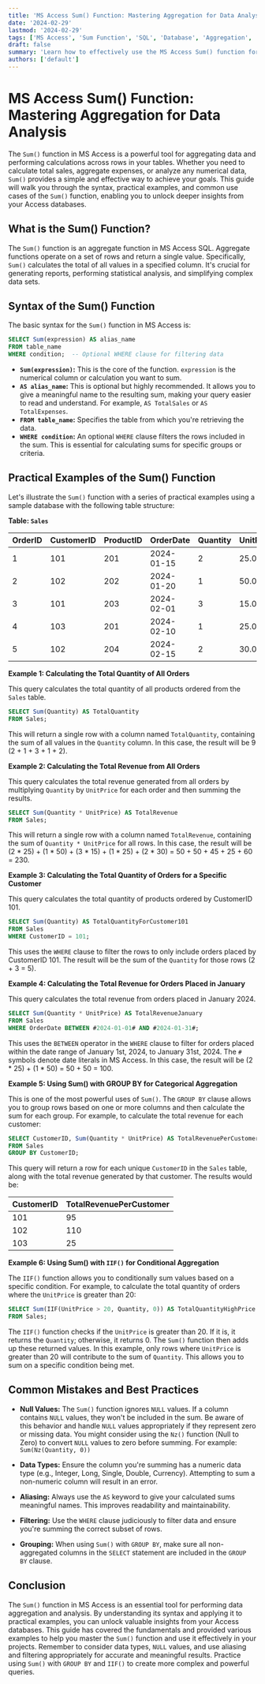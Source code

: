 ```yaml
---
title: 'MS Access Sum() Function: Mastering Aggregation for Data Analysis'
date: '2024-02-29'
lastmod: '2024-02-29'
tags: ['MS Access', 'Sum Function', 'SQL', 'Database', 'Aggregation', 'Data Analysis', 'Query', 'Tutorial', 'Example']
draft: false
summary: 'Learn how to effectively use the MS Access Sum() function for powerful data aggregation and analysis. This comprehensive guide includes practical examples and explanations for mastering this essential SQL function.'
authors: ['default']
---
```


# MS Access Sum() Function: Mastering Aggregation for Data Analysis

The `Sum()` function in MS Access is a powerful tool for aggregating data and performing calculations across rows in your tables. Whether you need to calculate total sales, aggregate expenses, or analyze any numerical data, `Sum()` provides a simple and effective way to achieve your goals.  This guide will walk you through the syntax, practical examples, and common use cases of the `Sum()` function, enabling you to unlock deeper insights from your Access databases.

## What is the Sum() Function?

The `Sum()` function is an aggregate function in MS Access SQL. Aggregate functions operate on a set of rows and return a single value.  Specifically, `Sum()` calculates the total of all values in a specified column. It's crucial for generating reports, performing statistical analysis, and simplifying complex data sets.

## Syntax of the Sum() Function

The basic syntax for the `Sum()` function in MS Access is:

```sql
SELECT Sum(expression) AS alias_name
FROM table_name
WHERE condition;  -- Optional WHERE clause for filtering data
```

*   **`Sum(expression)`:** This is the core of the function.  `expression` is the numerical column or calculation you want to sum.
*   **`AS alias_name`:** This is optional but highly recommended. It allows you to give a meaningful name to the resulting sum, making your query easier to read and understand.  For example, `AS TotalSales` or `AS TotalExpenses`.
*   **`FROM table_name`:** Specifies the table from which you're retrieving the data.
*   **`WHERE condition`:**  An optional `WHERE` clause filters the rows included in the sum.  This is essential for calculating sums for specific groups or criteria.

## Practical Examples of the Sum() Function

Let's illustrate the `Sum()` function with a series of practical examples using a sample database with the following table structure:

**Table: `Sales`**

| OrderID | CustomerID | ProductID | OrderDate    | Quantity | UnitPrice |
| ------- | ---------- | --------- | ------------ | -------- | --------- |
| 1       | 101        | 201       | 2024-01-15   | 2        | 25.00     |
| 2       | 102        | 202       | 2024-01-20   | 1        | 50.00     |
| 3       | 101        | 203       | 2024-02-01   | 3        | 15.00     |
| 4       | 103        | 201       | 2024-02-10   | 1        | 25.00     |
| 5       | 102        | 204       | 2024-02-15   | 2        | 30.00     |

**Example 1: Calculating the Total Quantity of All Orders**

This query calculates the total quantity of all products ordered from the `Sales` table.

```sql
SELECT Sum(Quantity) AS TotalQuantity
FROM Sales;
```

This will return a single row with a column named `TotalQuantity`, containing the sum of all values in the `Quantity` column. In this case, the result will be 9 (2 + 1 + 3 + 1 + 2).

**Example 2: Calculating the Total Revenue from All Orders**

This query calculates the total revenue generated from all orders by multiplying `Quantity` by `UnitPrice` for each order and then summing the results.

```sql
SELECT Sum(Quantity * UnitPrice) AS TotalRevenue
FROM Sales;
```

This will return a single row with a column named `TotalRevenue`, containing the sum of `Quantity * UnitPrice` for all rows. In this case, the result will be (2 * 25) + (1 * 50) + (3 * 15) + (1 * 25) + (2 * 30) = 50 + 50 + 45 + 25 + 60 = 230.

**Example 3: Calculating the Total Quantity of Orders for a Specific Customer**

This query calculates the total quantity of products ordered by CustomerID 101.

```sql
SELECT Sum(Quantity) AS TotalQuantityForCustomer101
FROM Sales
WHERE CustomerID = 101;
```

This uses the `WHERE` clause to filter the rows to only include orders placed by CustomerID 101.  The result will be the sum of the `Quantity` for those rows (2 + 3 = 5).

**Example 4: Calculating the Total Revenue for Orders Placed in January**

This query calculates the total revenue from orders placed in January 2024.

```sql
SELECT Sum(Quantity * UnitPrice) AS TotalRevenueJanuary
FROM Sales
WHERE OrderDate BETWEEN #2024-01-01# AND #2024-01-31#;
```

This uses the `BETWEEN` operator in the `WHERE` clause to filter for orders placed within the date range of January 1st, 2024, to January 31st, 2024.  The `#` symbols denote date literals in MS Access. In this case, the result will be (2 * 25) + (1 * 50) = 50 + 50 = 100.

**Example 5: Using Sum() with GROUP BY for Categorical Aggregation**

This is one of the most powerful uses of `Sum()`.  The `GROUP BY` clause allows you to group rows based on one or more columns and then calculate the sum for each group.  For example, to calculate the total revenue for each customer:

```sql
SELECT CustomerID, Sum(Quantity * UnitPrice) AS TotalRevenuePerCustomer
FROM Sales
GROUP BY CustomerID;
```

This query will return a row for each unique `CustomerID` in the `Sales` table, along with the total revenue generated by that customer. The results would be:

| CustomerID | TotalRevenuePerCustomer |
| ---------- | ----------------------- |
| 101        | 95                      |
| 102        | 110                     |
| 103        | 25                      |

**Example 6: Using Sum() with `IIF()` for Conditional Aggregation**

The `IIF()` function allows you to conditionally sum values based on a specific condition.  For example, to calculate the total quantity of orders where the `UnitPrice` is greater than 20:

```sql
SELECT Sum(IIF(UnitPrice > 20, Quantity, 0)) AS TotalQuantityHighPrice
FROM Sales;
```

The `IIF()` function checks if the `UnitPrice` is greater than 20. If it is, it returns the `Quantity`; otherwise, it returns 0. The `Sum()` function then adds up these returned values. In this example, only rows where `UnitPrice` is greater than 20 will contribute to the sum of `Quantity`. This allows you to sum on a specific condition being met.

## Common Mistakes and Best Practices

*   **Null Values:** The `Sum()` function ignores `NULL` values.  If a column contains `NULL` values, they won't be included in the sum. Be aware of this behavior and handle `NULL` values appropriately if they represent zero or missing data.  You might consider using the `Nz()` function (Null to Zero) to convert `NULL` values to zero before summing. For example: `Sum(Nz(Quantity, 0))`

*   **Data Types:**  Ensure the column you're summing has a numeric data type (e.g., Integer, Long, Single, Double, Currency).  Attempting to sum a non-numeric column will result in an error.

*   **Aliasing:** Always use the `AS` keyword to give your calculated sums meaningful names.  This improves readability and maintainability.

*   **Filtering:** Use the `WHERE` clause judiciously to filter data and ensure you're summing the correct subset of rows.

*   **Grouping:** When using `Sum()` with `GROUP BY`, make sure all non-aggregated columns in the `SELECT` statement are included in the `GROUP BY` clause.

## Conclusion

The `Sum()` function in MS Access is an essential tool for performing data aggregation and analysis.  By understanding its syntax and applying it to practical examples, you can unlock valuable insights from your Access databases. This guide has covered the fundamentals and provided various examples to help you master the `Sum()` function and use it effectively in your projects. Remember to consider data types, `NULL` values, and use aliasing and filtering appropriately for accurate and meaningful results.  Practice using `Sum()` with `GROUP BY` and `IIF()` to create more complex and powerful queries.